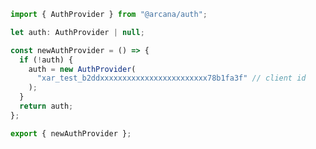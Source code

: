 ```js utils/newArcanaAuth.js
import { AuthProvider } from "@arcana/auth";

let auth: AuthProvider | null;

const newAuthProvider = () => {
  if (!auth) {
    auth = new AuthProvider(
      "xar_test_b2ddxxxxxxxxxxxxxxxxxxxxxxxx78b1fa3f" // client id
    );
  }
  return auth;
};

export { newAuthProvider };

```